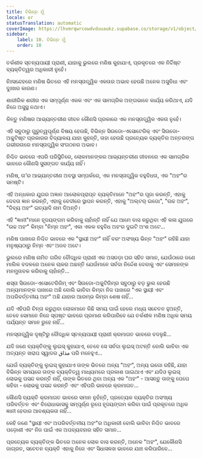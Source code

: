 ```yaml
---
title: ବିଭିନ୍ନ ମୁଁ
locale: or
statusTranslation: automatic
coverImage: https://lhvmrqwrcowdvduuaukz.supabase.co/storage/v1/object/public/strapi-uploads/small_cover-tratado-de-psicologia-revolucionaria.webp-5e15e1cec4e0ebebcde5d7fc7565d8fd.webp
sidebar:
    label: 10. ବିଭିନ୍ନ ମୁଁ
    order: 10
---
```

ତର୍କଶୀଳ ସ୍ତନ୍ୟପାୟୀ ପ୍ରାଣୀ, ଯାହାକୁ ଭୁଲରେ ମଣିଷ କୁହାଯାଏ, ପ୍ରକୃତରେ ଏକ ନିର୍ଦ୍ଦିଷ୍ଟ ବ୍ୟକ୍ତିତ୍ୱର ଅଧିକାରୀ ନୁହେଁ।

ନିଃସନ୍ଦେହରେ ମଣିଷ ଭିତରେ ଏହି ମନସ୍ତାତ୍ତ୍ୱିକ ଏକତାର ଅଭାବ ହେଉଛି ଅନେକ ଅସୁବିଧା ଏବଂ ଦୁଃଖର କାରଣ।

ଶାରୀରିକ ଶରୀର ଏକ ସମ୍ପୂର୍ଣ୍ଣ ଏକକ ଏବଂ ଏକ ସାମଗ୍ରିକ ଅଙ୍ଗଭାବେ କାର୍ଯ୍ୟ କରିଥାଏ, ଯଦି ନିଜେ ଅସୁସ୍ଥ ନଥାଏ।

କିନ୍ତୁ ମଣିଷର ଆଭ୍ୟନ୍ତରୀଣ ଜୀବନ କୌଣସି ପ୍ରକାରେ ଏକ ମନସ୍ତାତ୍ତ୍ୱିକ ଏକତା ନୁହେଁ।

ଏହି ସବୁଠାରୁ ଗୁରୁତ୍ୱପୂର୍ଣ୍ଣ ବିଷୟ ହେଉଛି, ବିଭିନ୍ନ ସିଉଡୋ-ଏସୋଟେରିକ୍ ଏବଂ ସିଉଡୋ-ଅକ୍ଲ୍ଟିଷ୍ଟ ପ୍ରକାରର ବିଦ୍ୟାଳୟ ଯାହା କୁହନ୍ତି, ତାହା ହେଉଛି ପ୍ରତ୍ୟେକ ବ୍ୟକ୍ତିର ଅନ୍ତରଙ୍ଗ ଗଭୀରତାରେ ମନସ୍ତାତ୍ତ୍ୱିକ ସଂଗଠନର ଅଭାବ।

ନିଶ୍ଚିତ ଭାବରେ ଏପରି ପରିସ୍ଥିତିରେ, ଲୋକମାନଙ୍କର ଆଭ୍ୟନ୍ତରୀଣ ଜୀବନରେ ଏକ ସାମଗ୍ରିକ ଭାବରେ କୌଣସି ସୁସଙ୍ଗତ କାର୍ଯ୍ୟ ନାହିଁ।

ମଣିଷ, ତା’ର ଆଭ୍ୟନ୍ତରୀଣ ଅବସ୍ଥା ସମ୍ପର୍କରେ, ଏକ ମନସ୍ତାତ୍ତ୍ୱିକ ବହୁବିଧତା, ଏକ "ଅହଂ"ର ସମଷ୍ଟି।

ଏହି ଅନ୍ଧକାର ଯୁଗର ଅଜ୍ଞାନ ଆଲୋକପ୍ରାପ୍ତ ବ୍ୟକ୍ତିମାନେ "ଅହଂ"ର ପୂଜା କରନ୍ତି, ଏହାକୁ ଦେବତା ଜ୍ଞାନ କରନ୍ତି, ଏହାକୁ ବେଦୀରେ ସ୍ଥାପନ କରନ୍ତି, ଏହାକୁ "ଅଲ୍ଟର୍ ଇଗୋ", "ଉଚ୍ଚ ଅହଂ", "ଦିବ୍ୟ ଅହଂ" ଇତ୍ୟାଦି ନାମ ଦିଅନ୍ତି।

ଏହି "ଜ୍ଞାନୀ"ମାନେ ହୃଦୟଙ୍ଗମ କରିବାକୁ ଚାହାଁନ୍ତି ନାହିଁ ଯେ ଆମେ ବାସ କରୁଥିବା ଏହି କଳା ଯୁଗରେ "ଉଚ୍ଚ ଅହଂ" କିମ୍ବା "ନିମ୍ନ ଅହଂ", ଏକା ଏକକ ବହୁବିଧ ଅହଂର ଦୁଇଟି ଅଂଶ ଅଟେ...

ମଣିଷ ପାଖରେ ନିଶ୍ଚିତ ଭାବରେ ଏକ "ସ୍ଥାୟୀ ଅହଂ" ନାହିଁ ବରଂ ଅସଂଖ୍ୟ ଭିନ୍ନ "ଅହଂ" ରହିଛି ଯାହା ମନୁଷ୍ୟଠାରୁ ନିମ୍ନ ଏବଂ ଅଜବ ଅଟେ।

ଭୁଲରେ ମଣିଷ ନାମିତ ଗରିବ ବୌଦ୍ଧିକ ପ୍ରାଣୀ ଏକ ଅସଜଡ଼ା ଘର ସହିତ ସମାନ, ଯେଉଁଠାରେ ଜଣେ ମାଲିକ ବଦଳରେ ଅନେକ ଚାକର ଅଛନ୍ତି ଯେଉଁମାନେ ସର୍ବଦା ନିର୍ଦ୍ଦେଶ ଦେବାକୁ ଏବଂ ସେମାନଙ୍କ ମନମୁତାବକ କରିବାକୁ ଚାହାଁନ୍ତି...

ଶସ୍ତା ସିଉଡୋ-ଏସୋଟେରିଜିମ୍ ଏବଂ ସିଉଡୋ-ଅକ୍ଲ୍ଟିଜିମ୍ର ସବୁଠାରୁ ବଡ଼ ଭୁଲ ହେଉଛି ଅନ୍ୟମାନଙ୍କ ପାଖରେ ଅଛି ବୋଲି ଭାବିବା କିମ୍ବା ନିଜ ପାଖରେ "ଏକ ସ୍ଥାୟୀ ଏବଂ ଅପରିବର୍ତ୍ତନୀୟ ଅହଂ" ଅଛି ଯାହାର ଆରମ୍ଭ କିମ୍ବା ଶେଷ ନାହିଁ...

ଯଦି ଏହିପରି ଚିନ୍ତା କରୁଥିବା ଲୋକମାନେ କିଛି ସମୟ ପାଇଁ ହେଲେ ମଧ୍ୟ ସଚେତନ ହୁଅନ୍ତି, ତେବେ ସେମାନେ ନିଜେ ସ୍ପଷ୍ଟ ଭାବରେ ପ୍ରମାଣ କରିପାରିବେ ଯେ ତର୍କଶୀଳ ମଣିଷ ଅଧିକ ସମୟ ପର୍ଯ୍ୟନ୍ତ ସମାନ ରୁହେ ନାହିଁ...

ମନସ୍ତାତ୍ତ୍ୱିକ ଦୃଷ୍ଟିରୁ ବୌଦ୍ଧିକ ସ୍ତନ୍ୟପାୟୀ ପ୍ରାଣୀ କ୍ରମାଗତ ଭାବରେ ବଦଳୁଛି...

ଯଦି ଜଣେ ବ୍ୟକ୍ତିଙ୍କୁ ଲୁଇସ୍ କୁହାଯାଏ, ତେବେ ସେ ସର୍ବଦା ଲୁଇସ୍ ଅଟନ୍ତି ବୋଲି ଭାବିବା ଏକ ଅତ୍ୟନ୍ତ ଖରାପ ସ୍ୱାଦର مذاق ପରି ମନେହୁଏ...

ଯେଉଁ ବ୍ୟକ୍ତିଙ୍କୁ ଲୁଇସ୍ କୁହାଯାଏ ତାଙ୍କ ଭିତରେ ଅନ୍ୟ "ଅହଂ", ଅନ୍ୟ ଇଗୋ ରହିଛି, ଯାହା ବିଭିନ୍ନ ସମୟରେ ତାଙ୍କ ବ୍ୟକ୍ତିତ୍ୱ ମାଧ୍ୟମରେ ପ୍ରକାଶ ପାଇଥାଏ ଏବଂ ଯଦିଓ ଲୁଇସ୍ ଲୋଭକୁ ପସନ୍ଦ କରନ୍ତି ନାହିଁ, ତାଙ୍କ ଭିତରେ ଥିବା ଅନ୍ୟ ଏକ "ଅହଂ" - ଆସନ୍ତୁ ତାଙ୍କୁ ପେପେ କହିବା - ଲୋଭକୁ ପସନ୍ଦ କରନ୍ତି ଏବଂ ଏହିପରି ଭାବରେ କ୍ରମାଗତ...

କୌଣସି ବ୍ୟକ୍ତି କ୍ରମାଗତ ଭାବରେ ସମାନ ନୁହଁନ୍ତି, ପ୍ରତ୍ୟେକ ବ୍ୟକ୍ତିର ଅସଂଖ୍ୟ ପରିବର୍ତ୍ତନ ଏବଂ ବିରୋଧାଭାସକୁ ସମ୍ପୂର୍ଣ୍ଣ ରୂପେ ହୃଦୟଙ୍ଗମ କରିବା ପାଇଁ ପ୍ରକୃତରେ ଅଧିକ ଜ୍ଞାନୀ ହେବାର ଆବଶ୍ୟକତା ନାହିଁ...

କେହି ଜଣେ "ସ୍ଥାୟୀ ଏବଂ ଅପରିବର୍ତ୍ତନୀୟ ଅହଂ"ର ଅଧିକାରୀ ବୋଲି ଭାବିବା ନିଶ୍ଚିତ ଭାବରେ ପଡ଼ୋଶୀ ଏବଂ ନିଜ ପାଇଁ ଏକ ଅପବ୍ୟବହାର ସହିତ ସମାନ...

ପ୍ରତ୍ୟେକ ବ୍ୟକ୍ତିଙ୍କ ଭିତରେ ଅନେକ ଲୋକ ବାସ କରନ୍ତି, ଅନେକ "ଅହଂ", ଯେକୌଣସି ଜାଗ୍ରତ, ସଚେତନ ବ୍ୟକ୍ତି ଏହାକୁ ନିଜେ ଏବଂ ସିଧାସଳଖ ଭାବରେ ଯାଞ୍ଚ କରିପାରିବେ...
